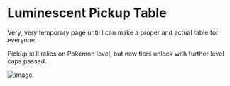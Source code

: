 # Luminescent Pickup Table 

Very, very temporary page until I can make a proper and actual table for everyone.

Pickup still relies on Pokémon level, but new tiers unlock with further level caps passed.

![image](https://github.com/TeamLumi/luminescent-team/assets/73308769/42915b0a-91ba-4054-84d3-84b006297ef0)
